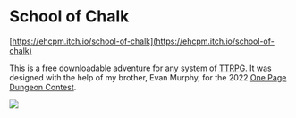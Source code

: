 
# School of Chalk
[https://ehcpm.itch.io/school-of-chalk](https://ehcpm.itch.io/school-of-chalk)

This is a free downloadable adventure for any system of
<abbr title="Tabletop Role-Playing Game">TTRPG</abbr>.
It was designed with the help of my brother, Evan Murphy,
for the 2022 [One Page Dungeon Contest](https://www.dungeoncontest.com/).

<Image src={schoolOfChalk} />